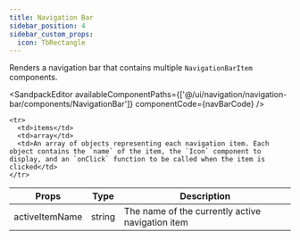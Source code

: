 ```yaml
---
title: Navigation Bar
sidebar_position: 4
sidebar_custom_props:
  icon: TbRectangle
---
```



Renders a navigation bar that contains multiple `NavigationBarItem` components.

<Tabs>
<TabItem value="usage" label="Usage" default>

<SandpackEditor
  availableComponentPaths={['@/ui/navigation/navigation-bar/components/NavigationBar']}
  componentCode={navBarCode} 
/>
</TabItem>

<TabItem value="props" label="Props">

<table>
  <thead>
    <tr>
      <th>Props</th>
      <th>Type</th>
      <th>Description</th>
    </tr>
  </thead>

  <tbody>
    <tr>
      <td>activeItemName</td>
      <td>string</td>
      <td>The name of the currently active navigation item</td>
    </tr>

    <tr>
      <td>items</td>
      <td>array</td>
      <td>An array of objects representing each navigation item. Each object contains the `name` of the item, the `Icon` component to display, and an `onClick` function to be called when the item is clicked</td>
    </tr>

  </tbody>
</table>

</TabItem>

</Tabs>
